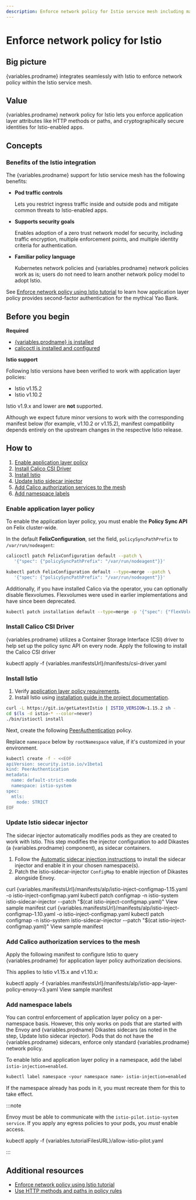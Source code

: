 ```yaml
---
description: Enforce network policy for Istio service mesh including matching on HTTP methods and paths.
---
```



# Enforce network policy for Istio

## Big picture

{variables.prodname} integrates seamlessly with Istio to enforce network policy within the Istio service mesh.

## Value

{variables.prodname} network policy for Istio lets you enforce application layer attributes like HTTP methods or paths, and cryptographically secure identities for Istio-enabled apps.

## Concepts

### Benefits of the Istio integration

The {variables.prodname} support for Istio service mesh has the following benefits:

- **Pod traffic controls**

  Lets you restrict ingress traffic inside and outside pods and mitigate common threats to Istio-enabled apps.

- **Supports security goals**

  Enables adoption of a zero trust network model for security, including traffic encryption, multiple enforcement points, and multiple identity criteria for authentication.

- **Familiar policy language**

  Kubernetes network policies and {variables.prodname} network policies work as is; users do not need to learn another network policy model to adopt Istio.

See [Enforce network policy using Istio tutorial](enforce-policy-istio.mdx) to learn how application layer policy provides second-factor authentication for the mythical Yao Bank.

## Before you begin

**Required**

- [{variables.prodname} is installed](../../getting-started/kubernetes/index.mdx)
- [calicoctl is installed and configured](../../operations/calicoctl/install.mdx)

**Istio support**

Following Istio versions have been verified to work with application layer policies:

- Istio v1.15.2
- Istio v1.10.2

Istio v1.9.x and lower are **not** supported.

Although we expect future minor versions to work with the corresponding manifest below (for example, v1.10.2 or v1.15.2), manifest compatibility depends entirely on the upstream changes in the respective Istio release.

## How to

1. [Enable application layer policy](#enable-application-layer-policy)
2. [Install Calico CSI Driver](#install-calico-csi-driver)
3. [Install Istio](#install-istio)
4. [Update Istio sidecar injector](#update-istio-sidecar-injector)
5. [Add Calico authorization services to the mesh](#add-calico-authorization-services-to-the-mesh)
6. [Add namespace labels](#add-namespace-labels)

### Enable application layer policy

To enable the application layer policy, you must enable the **Policy Sync API** on Felix cluster-wide.

In the default **FelixConfiguration**, set the field, `policySyncPathPrefix` to `/var/run/nodeagent`:

<Tabs>
<TabItem label="calicoctl" value="calicoctl-0">

```bash
calicoctl patch FelixConfiguration default --patch \
   '{"spec": {"policySyncPathPrefix": "/var/run/nodeagent"}}'
```

</TabItem>
<TabItem label="kubectl" value="kubectl-1">

```bash
kubectl patch FelixConfiguration default --type=merge --patch \
   '{"spec": {"policySyncPathPrefix": "/var/run/nodeagent"}}'
```

</TabItem>
</Tabs>

Additionally, if you have installed Calico via the operator, you can optionally disable flexvolumes.
Flexvolumes were used in earlier implementations and have since been deprecated.

```bash
kubectl patch installation default --type=merge -p '{"spec": {"flexVolumePath": "None"}}'
```

### Install Calico CSI Driver

{variables.prodname} utilizes a Container Storage Interface (CSI) driver to help set up the policy sync API on every node.
Apply the following to install the Calico CSI driver

<CodeBlock language='bash'>
kubectl apply -f {variables.manifestsUrl}/manifests/csi-driver.yaml
</CodeBlock>

### Install Istio

1. Verify [application layer policy requirements](../../getting-started/kubernetes/requirements.mdx#application-layer-policy-requirements).
2. Install Istio using [installation guide in the project documentation](https://istio.io/v1.15/docs/setup/install/).

```bash
curl -L https://git.io/getLatestIstio | ISTIO_VERSION=1.15.2 sh -
cd $(ls -d istio-* --color=never)
./bin/istioctl install
```

Next, create the following [PeerAuthentication](https://istio.io/v1.15/docs/reference/config/security/peer_authentication/) policy.

Replace `namespace` below by `rootNamespace` value, if it's customized in your environment.

```bash
kubectl create -f - <<EOF
apiVersion: security.istio.io/v1beta1
kind: PeerAuthentication
metadata:
  name: default-strict-mode
  namespace: istio-system
spec:
  mtls:
    mode: STRICT
EOF
```

### Update Istio sidecar injector

The sidecar injector automatically modifies pods as they are created to work with Istio. This step modifies the injector configuration to add Dikastes (a {variables.prodname} component), as sidecar containers.

1. Follow the [Automatic sidecar injection instructions](https://archive.istio.io/v1.15/docs/setup/additional-setup/sidecar-injection/#automatic-sidecar-injection) to install the sidecar injector and enable it in your chosen namespace(s).
2. Patch the istio-sidecar-injector `ConfigMap` to enable injection of Dikastes alongside Envoy.

<Tabs>
<TabItem label="Istio v1.15.x" value="Istio v1.15.x-2">

<CodeBlock language='bash'>
curl {variables.manifestsUrl}/manifests/alp/istio-inject-configmap-1.15.yaml -o istio-inject-configmap.yaml
kubectl patch configmap -n istio-system istio-sidecar-injector --patch "$(cat istio-inject-configmap.yaml)"
</CodeBlock>

<Link to={variables.manifestsUrl + '/manifests/alp/istio-inject-configmap-1.15.yaml'}>View sample manifest</Link>

</TabItem>
<TabItem label="Istio v1.10.x" value="Istio v1.10.x-3">

<CodeBlock language='bash'>
curl {variables.manifestsUrl}/manifests/alp/istio-inject-configmap-1.10.yaml -o istio-inject-configmap.yaml
kubectl patch configmap -n istio-system istio-sidecar-injector --patch "$(cat istio-inject-configmap.yaml)"
</CodeBlock>

<Link to={variables.manifestsUrl + '/manifests/alp/istio-inject-configmap-1.10.yaml'}>View sample manifest</Link>

</TabItem>
</Tabs>

### Add Calico authorization services to the mesh

Apply the following manifest to configure Istio to query {variables.prodname} for application layer policy authorization decisions.

This applies to Istio v1.15.x and v1.10.x:

<CodeBlock language='bash'>
kubectl apply -f {variables.manifestsUrl}/manifests/alp/istio-app-layer-policy-envoy-v3.yaml
</CodeBlock>

<Link to={variables.manifestsUrl + '/manifests/alp/istio-app-layer-policy-envoy-v3.yaml'}>View sample manifest</Link>

### Add namespace labels

You can control enforcement of application layer policy on a per-namespace basis. However, this only works on pods that are started with the Envoy and {variables.prodname} Dikastes sidecars (as noted in the step, Update Istio sidecar injector). Pods that do not have the {variables.prodname} sidecars, enforce only standard {variables.prodname} network policy.

To enable Istio and application layer policy in a namespace, add the label `istio-injection=enabled`.

```bash
kubectl label namespace <your namespace name> istio-injection=enabled
```

If the namespace already has pods in it, you must recreate them for this to take effect.

:::note

Envoy must be able to communicate with the `istio-pilot.istio-system service`. If you apply any egress policies to your pods, you _must_ enable access.

<CodeBlock language='bash'>
kubectl apply -f {variables.tutorialFilesURL}/allow-istio-pilot.yaml
</CodeBlock>

:::

## Additional resources

- [Enforce network policy using Istio tutorial](enforce-policy-istio.mdx)
- [Use HTTP methods and paths in policy rules](http-methods.mdx)
